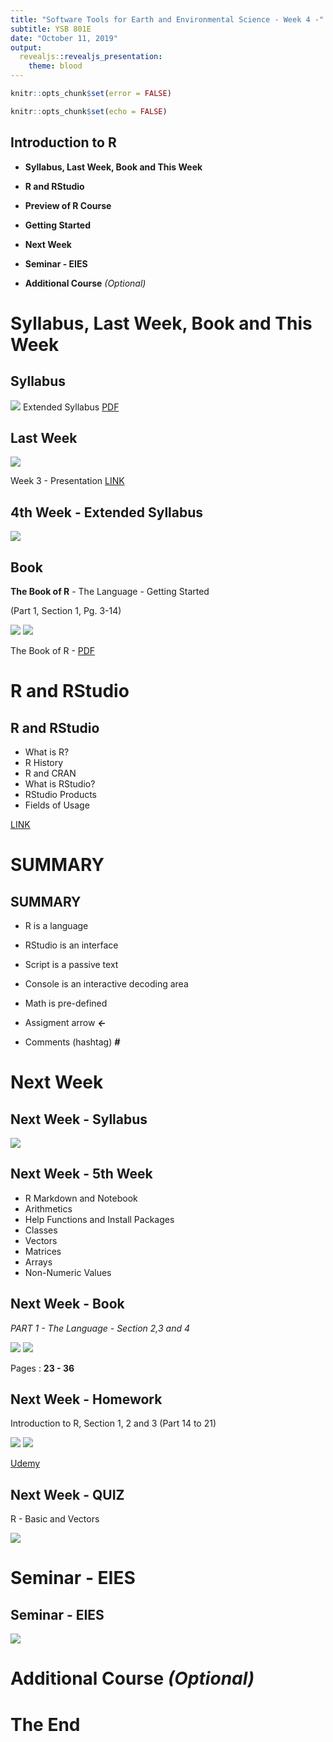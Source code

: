 ```yaml
---
title: "Software Tools for Earth and Environmental Science - Week 4 -"
subtitle: YSB 801E
date: "October 11, 2019"
output: 
  revealjs::revealjs_presentation:
    theme: blood
---
```


```r
knitr::opts_chunk$set(error = FALSE)
```

```r
knitr::opts_chunk$set(echo = FALSE)
```


## **Introduction to R**

- **Syllabus, Last Week, Book and This Week**

- **R and RStudio**

- **Preview of R Course**

- **Getting Started**

- **Next Week**

- **Seminar - EIES**

- **Additional Course** *(Optional)*


# **Syllabus, Last Week, Book and This Week**


## **Syllabus**

![](syllabus_4th_week.png)
Extended Syllabus [PDF](https://web.itu.edu.tr/~tokerem/Software_Tools_Syllabus.pdf)


## **Last Week**

![](r_web.png)

Week 3 - Presentation [LINK](http://rpubs.com/emirtoker/software_tools_week3)

## **4th Week - Extended Syllabus**

![](week4_extended_syllabus.png)



## **Book**

**The Book of R** - The Language - Getting Started 

(Part 1, Section 1, Pg. 3-14)

![](The_Book_of_R_small.png) ![](book_chp1.png)

The Book of R - [PDF](https://web.itu.edu.tr/~tokerem/The_Book_of_R.pdf)





# **R and RStudio**

## **R and RStudio**

- What is R?
- R History
- R and CRAN
- What is RStudio?
- RStudio Products
- Fields of Usage

[LINK](https://emirtoker.github.io/Software_Tools_R_Github/r_and_rstudio.html)


# SUMMARY

## SUMMARY

- R is a language

- RStudio is an interface

- Script is a passive text

- Console is an interactive decoding area

- Math is pre-defined

- Assigment arrow ***<-***

- Comments (hashtag) ***#***








# **Next Week**

## **Next Week - Syllabus**

![](syllabus_5th.png)

## **Next Week - 5th Week**

- R Markdown and Notebook
- Arithmetics
- Help Functions and Install Packages
- Classes
- Vectors
- Matrices
- Arrays
- Non-Numeric Values

## **Next Week - Book**

*PART 1 - The Language - Section 2,3 and 4*

![](The_Book_of_R_small.png)   ![](r_book_week5.png)

Pages : **23 - 36**


## **Next Week - Homework**

Introduction to R, Section 1, 2 and 3 (Part 14 to 21)

![](udemy_hm1.png) ![](udemy_content_1.png)

[Udemy](https://www.udemy.com/course/introduction-to-r/)


## **Next Week - QUIZ**

R - Basic and Vectors

![](R_and_R_Studio.png)


# **Seminar - EIES**

## **Seminar - EIES**

![](aybe_seminar.png)


# **Additional Course** *(Optional)*

# The End


